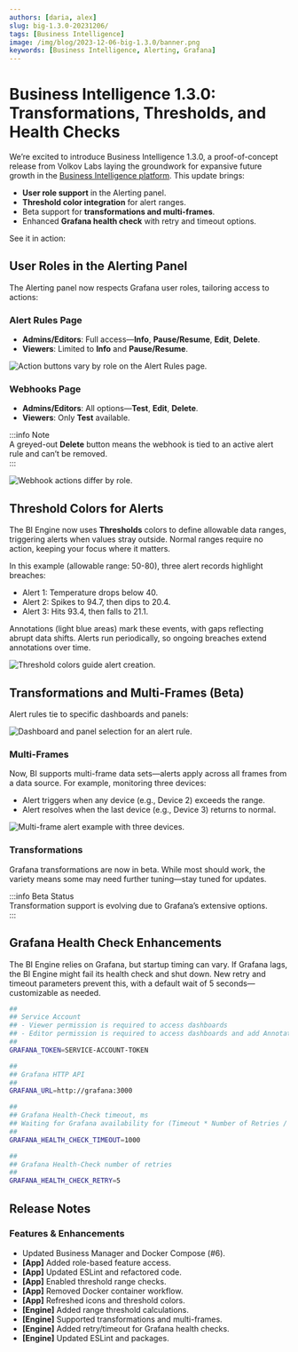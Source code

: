 ```yaml
---
authors: [daria, alex]
slug: big-1.3.0-20231206/
tags: [Business Intelligence]
image: /img/blog/2023-12-06-big-1.3.0/banner.png
keywords: [Business Intelligence, Alerting, Grafana]
---
```



# Business Intelligence 1.3.0: Transformations, Thresholds, and Health Checks

We’re excited to introduce Business Intelligence 1.3.0, a proof-of-concept release from Volkov Labs laying the groundwork for expansive future growth in the [Business Intelligence platform](/big/). This update brings:

- **User role support** in the Alerting panel.
- **Threshold color integration** for alert ranges.
- Beta support for **transformations and multi-frames**.
- Enhanced **Grafana health check** with retry and timeout options.

See it in action:

<Shorts id="mAdwQ32SmMc" title="Business Intelligence 1.3.0 for Grafana" />

## User Roles in the Alerting Panel

The Alerting panel now respects Grafana user roles, tailoring access to actions:

### Alert Rules Page

- **Admins/Editors**: Full access—**Info**, **Pause/Resume**, **Edit**, **Delete**.
- **Viewers**: Limited to **Info** and **Pause/Resume**.

<Image
  title="Action buttons vary by role on the Alert Rules page."
  src="/img/blog/2023-12-06-big-1.3.0/roles.png"
/>

### Webhooks Page

- **Admins/Editors**: All options—**Test**, **Edit**, **Delete**.
- **Viewers**: Only **Test** available.

:::info Note  
A greyed-out **Delete** button means the webhook is tied to an active alert rule and can’t be removed.  
:::

<Image
  title="Webhook actions differ by role."
  src="/img/blog/2023-12-06-big-1.3.0/roles-hooks.png"
/>

## Threshold Colors for Alerts

The BI Engine now uses **Thresholds** colors to define allowable data ranges, triggering alerts when values stray outside. Normal ranges require no action, keeping your focus where it matters.

In this example (allowable range: 50-80), three alert records highlight breaches:

- Alert 1: Temperature drops below 40.
- Alert 2: Spikes to 94.7, then dips to 20.4.
- Alert 3: Hits 93.4, then falls to 21.1.

Annotations (light blue areas) mark these events, with gaps reflecting abrupt data shifts. Alerts run periodically, so ongoing breaches extend annotations over time.

<Image
  title="Threshold colors guide alert creation."
  src="/img/blog/2023-12-06-big-1.3.0/thresh-color.png"
/>

## Transformations and Multi-Frames (Beta)

Alert rules tie to specific dashboards and panels:

<Image
  title="Dashboard and panel selection for an alert rule."
  src="/img/blog/2023-12-06-big-1.3.0/dash-panel.png"
/>

### Multi-Frames

Now, BI supports multi-frame data sets—alerts apply across all frames from a data source. For example, monitoring three devices:

- Alert triggers when any device (e.g., Device 2) exceeds the range.
- Alert resolves when the last device (e.g., Device 3) returns to normal.

<Image
  title="Multi-frame alert example with three devices."
  src="/img/blog/2023-12-06-big-1.3.0/multi-frame.png"
/>

### Transformations

Grafana transformations are now in beta. While most should work, the variety means some may need further tuning—stay tuned for updates.

:::info Beta Status  
Transformation support is evolving due to Grafana’s extensive options.  
:::

## Grafana Health Check Enhancements

The BI Engine relies on Grafana, but startup timing can vary. If Grafana lags, the BI Engine might fail its health check and shut down. New retry and timeout parameters prevent this, with a default wait of 5 seconds—customizable as needed.

```sh
##
## Service Account
## - Viewer permission is required to access dashboards
## - Editor permission is required to access dashboards and add Annotations
##
GRAFANA_TOKEN=SERVICE-ACCOUNT-TOKEN

##
## Grafana HTTP API
##
GRAFANA_URL=http://grafana:3000

##
## Grafana Health-Check timeout, ms
## Waiting for Grafana availability for (Timeout * Number of Retries / 1000 ) seconds
##
GRAFANA_HEALTH_CHECK_TIMEOUT=1000

##
## Grafana Health-Check number of retries
##
GRAFANA_HEALTH_CHECK_RETRY=5
```

<GettingStarted />

## Release Notes

### Features & Enhancements

- Updated Business Manager and Docker Compose (#6).
- **[App]** Added role-based feature access.
- **[App]** Updated ESLint and refactored code.
- **[App]** Enabled threshold range checks.
- **[App]** Removed Docker container workflow.
- **[App]** Refreshed icons and threshold colors.
- **[Engine]** Added range threshold calculations.
- **[Engine]** Supported transformations and multi-frames.
- **[Engine]** Added retry/timeout for Grafana health checks.
- **[Engine]** Updated ESLint and packages.

<Feedback />
